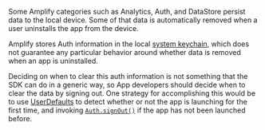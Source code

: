 Some Amplify categories such as Analytics, Auth, and DataStore persist data to the local device. Some of that data is automatically removed when a user uninstalls the app from the device.

Amplify stores Auth information in the local [system keychain](https://developer.apple.com/documentation/security/keychain_services), which does not guarantee any particular behavior around whether data is removed when an app is uninstalled.

Deciding on when to clear this auth information is not something that the SDK can do in a generic way, so App developers should decide when to clear the data by signing out. One strategy for accomplishing this would be to use [UserDefaults](https://developer.apple.com/documentation/foundation/userdefaults) to detect whether or not the app is launching for the first time, and invoking [`Auth.signOut()`](/[platform]/prev/build-a-backend/auth/sign-out/) if the app has not been launched before.